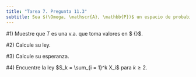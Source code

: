 ```yaml
---
title: "Tarea 7. Pregunta 11.3"
subtitle: Sea $(\Omega, \mathscr{A}, \mathbb{P})$ un espacio de probabilidad. Si $(X_n)_n$ es una sucesión de v.a. independientes, todas con ley de Bernoulli de parámetro $p \in (0,1)$ considere para cada $\omega \in \Omega$ la función definida por \[T(\omega) = \inf\{n \in \mathbb{N} | X_n(\omega) = 1\}\] con la convención de que $\inf\{\emptyset\} = \infty$.
---
```



#1) Muestre que $T$ es una v.a. que toma valores en $ \mathbb{N} \cup \{\infty\}$.


#2) Calcule su ley.


#3) Calcule su esperanza.


#4) Encuentre la ley $S_k = \sum_{i = 1}^k X_i$ para $k \geq 2$.

